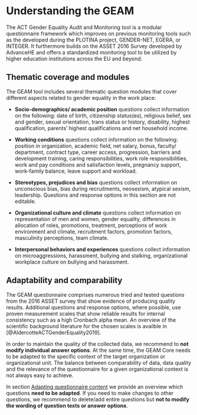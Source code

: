 # Understanding the GEAM


The ACT Gender Equality Audit and Monitoring tool is a modular questionnaire framework which improves on previous monitoring tools such as the developed during the PLOTINA project, GENDER-NET, EGERA, or INTEGER. It furthermore builds on the ASSET 2016 Survey developed by AdvanceHE and offers a standardized monitoring tool to be utilized by higher education institutions across the EU and beyond.  

## Thematic coverage and modules

The GEAM tool includes several thematic question modules that cover different aspects related to gender equality in the work place:  

- **Socio-demographics/ academic position** questions collect information on the following: date of birth, citizenship status(es), religious belief, sex and gender, sexual orientation, trans status or history, disability, highest qualification, parents’ highest qualifications and net household income.

- **Working conditions** questions collect information on the following: position in organization, academic field, net salary, bonus, faculty/ department, contract type, career access, progression, barriers and development training, caring responsibilities, work role responsibilities, work and pay conditions and satisfaction levels, pregnancy support, work-family balance, leave support and workload.

- **Stereotypes, prejudices and bias** questions collect information on unconscious bias, bias during recruitments, neosexism, atypical sexism, leadership.  Questions and response options in this section are not editable.

- **Organizational culture and climate** questions collect information on representation of men and women, gender equality, differences in allocation of roles, promotions, treatment, perceptions of work environment and climate, recruitment factors, promotion factors, masculinity perceptions, team climate.

- **Interpersonal behaviors and experiences** questions collect information on microaggressions, harassment, bullying and stalking, organizational workplace culture on bullying and harassment.


## Adaptability and comparability

The GEAM questionnaire comprises numerous tried and tested questions from the 2016 ASSET survey that show evidence of producing quality results. Additional questions and response options, where possible, use proven measurement scales that show reliable results for internal consistency such as a high Cronbach alpha mean. An overview of the scientific background literature for the chosen scales is availble in [@AldercotteACTGenderEquality2019]. 

In order to maintain the quality of the collected data, we recommend to **not modify individual answer options**. At the same time, the GEAM Core needs to be adapted to the specific context of the target organization or organizational unit. The balance between comparability of data, data quality and the relevance of the questionnaire for a given organizational context is not always easy to achieve.

In section [Adapting questionnaire content](#adapting-content) we provide an overview which questions **need to be adapted**. If you need to make changes to other questions, we recommend to delete/add entire questions but **not to modify the wording of question texts or answer options**.

